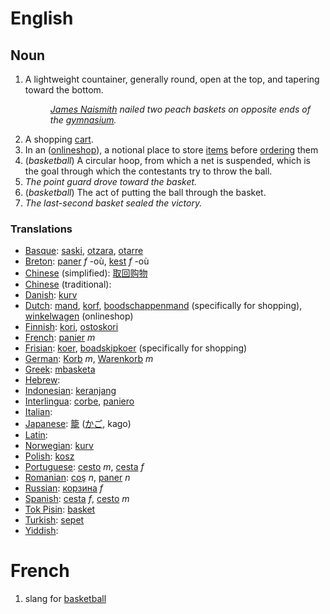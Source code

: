 =English=

== Noun ==

# A lightweight countainer, generally round, open at the top, and tapering toward the bottom.
#: ''[[James Naismith]] nailed two peach baskets on opposite ends of the [[gymnasium]].''
# A shopping [[cart]].
# In an ([[online]][[shop]]), a notional place to store [[item]]s before [[order]]ing them
# (''basketball'') A circular hoop, from which a net is suspended, which is the goal through which the contestants try to throw the ball.
# ''The point guard drove toward the basket.''
# (''basketball'') The act of putting the ball through the basket.
# ''The last-second basket sealed the victory.''

=== Translations ===
*[[Basque]]: [[saski]], [[otzara]], [[otarre]]
*[[Breton]]: [[paner]] ''f'' -où, [[kest]] ''f'' -où
*[[Chinese]] (simplified): [[取]][[回]][[购]][[物]]
*[[Chinese]] (traditional): [[]]
*[[Danish]]: [[kurv]]
*[[Dutch]]: [[mand]], [[korf]], [[boodschappenmand]] (specifically for shopping), [[winkelwagen]] (onlineshop)
*[[Finnish]]: [[kori]], [[ostoskori]]
*[[French]]: [[panier]] ''m''
*[[Frisian]]: [[koer]], [[boadskipkoer]] (specifically for shopping)
*[[German]]: [[Korb]] ''m'', [[Warenkorb]] ''m''
*[[Greek]]: [[mbasketa]]
*[[Hebrew]]: [[]]
*[[Indonesian]]: [[keranjang]]
*[[Interlingua]]: [[corbe]], [[paniero]]
*[[Italian]]: [[]]
*[[Japanese]]: [[籠]] ([[かご]], kago)
*[[Latin]]: [[]]
*[[Norwegian]]: [[kurv]]
*[[Polish]]: [[kosz]]
*[[Portuguese]]: [[cesto]] ''m'', [[cesta]] ''f''
*[[Romanian]]: [[coş]] ''n'', [[paner]] ''n''
*[[Russian]]: [[корзина]] ''f''
*[[Spanish]]: [[cesta]] ''f'', [[cesto]] ''m''
*[[Tok Pisin]]: [[basket]]
*[[Turkish]]: [[sepet]]
*[[Yiddish]]: [[]]

=French=

# slang for [[basketball]]